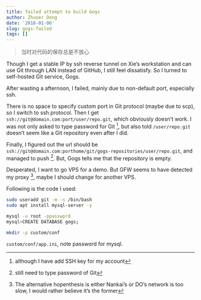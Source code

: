 ```yaml
---
title: failed attempt to build Gogs
author: Zhuoer Dong
date: '2018-01-06'
slug: gogs-failed
tags: []
---
```


> 当时对代码的保存总是不放心


Though I get a stable IP by ssh reverse tunnel on Xie's workstation and can use Git through LAN instead of GitHub, I still feel dissatisfy. So I turned to self-hosted Git service, Gogs.

After wasting a afternoon, I failed, mainly due to non-default port, especially ssh.

There is no space to specify custom port in Git protocol (maybe due to scp), so I switch to ssh protocol. Then I get `ssh://git@domain.com:port/user/repo.git`, which obviously doesn't work. I was not only asked to type password for Git ^[although I have add SSH key for my account], but also told `/user/repo.git` doesn't seem like a Git repository even after I did.

Finally, I figured out the url should be `ssh://git@domain.com:porthome/git/gogs-repositories/user/repo.git`, and managed to push ^[still need to type password of Git]. But, Gogs tells me that the repository is empty.

Desperated, I want to go VPS for a demo. But GFW seems to have detected my proxy ^[The alternative hopenthesis is either Nankai's or DO's network is too slow, I would rather believe it's the former], maybe I should change for another VPS. 

Following is the code I used:

```bash
sudo useradd git -m -s /bin/bash
sudo apt install mysql-server -y

mysql -u root -ppasswprd
mysql>CREATE DATABASE gogs;

mkdir -p custom/conf
```

`custom/conf/app.ini`, note password for mysql.

